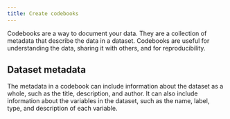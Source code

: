 ```yaml
---
title: Create codebooks
---
```


Codebooks are a way to document your data. They are a collection of metadata that describe the data in a dataset. Codebooks are useful for understanding the data, sharing it with others, and for reproducibility.

## Dataset metadata

The metadata in a codebook can include information about the dataset as a whole, such as the title, description, and author. It can also include information about the variables in the dataset, such as the name, label, type, and description of each variable.